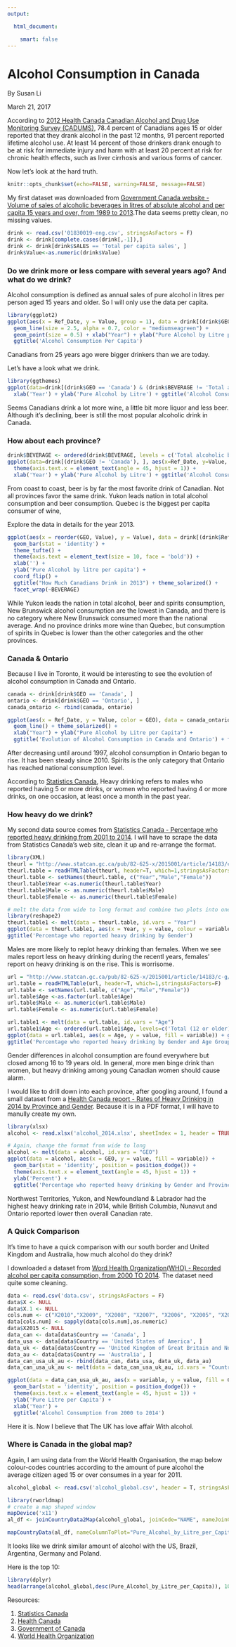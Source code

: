 ---
output:

  html_document:

    smart: false
---

Alcohol Consumption in Canada
===================================================================

By Susan Li

March 21, 2017

According to [2012 Health Canada Canadian Alcohol and Drug Use Monitoring Survey (CADUMS)](http://www.hc-sc.gc.ca/hc-ps/drugs-drogues/stat/_2012/summary-sommaire-eng.php), 78.4 percent of Canadians ages 15 or older reported that they drank alcohol in the past 12 months, 91 percent reported lifetime alcohol use.  At least 14 percent of those drinkers drank enough to be at risk for immediate injury and harm with at least 20 percent at risk for chronic health effects, such as liver cirrhosis and various forms of cancer. 

Now let's look at the hard truth.

```{r global_options, include=FALSE}
knitr::opts_chunk$set(echo=FALSE, warning=FALSE, message=FALSE)
```

My first dataset was downloaded from [Government Canada website - Volume of sales of alcoholic beverages in litres of absolute alcohol and per capita 15 years and over, from 1989 to 2013](http://open.canada.ca/data/en/dataset/93f88532-193b-48a9-8ccb-f483557b28e5).The data seems pretty clean, no missing values. 

```{r}
drink <- read.csv('01830019-eng.csv', stringsAsFactors = F)
drink <- drink[complete.cases(drink[,-1]),]
drink <- drink[drink$SALES == 'Total per capita sales', ]
drink$Value<-as.numeric(drink$Value)
```

### Do we drink more or less compare with several years ago? And what do we drink?

Alcohol consumption is defined as annual sales of pure alcohol in litres per person aged 15 years and older. So I will only use the data per capita.

```{r}
library(ggplot2)
ggplot(aes(x = Ref_Date, y = Value, group = 1), data = drink[(drink$GEO == 'Canada') & (drink$BEVERAGE == 'Total alcoholic beverages'), ]) +
  geom_line(size = 2.5, alpha = 0.7, color = "mediumseagreen") +
  geom_point(size = 0.5) + xlab("Year") + ylab("Pure Alcohol by Litre per Capita") +
  ggtitle('Alcohol Consumption Per Capita')
```

Canadians from 25 years ago were bigger drinkers than we are today. 

Let's have a look what we drink.

```{r}
library(ggthemes)
ggplot(data=drink[(drink$GEO == 'Canada') & (drink$BEVERAGE != 'Total alcoholic beverages'), ], aes(x=Ref_Date, y=Value, group = BEVERAGE, colour = as.factor(BEVERAGE))) + geom_line() + theme_solarized() +
  xlab('Year') + ylab('Pure Alcohol by Litre') + ggtitle('Alcohol Consumption per Capita')

```

Seems Canadians drink a lot more wine, a little bit more liquor and less beer. Although it's declining, beer is still the most popular alcoholic drink in Canada. 

### How about each province?

```{r}
drink$BEVERAGE <- ordered(drink$BEVERAGE, levels = c('Total alcoholic beverages', 'Beer', 'Spirits', 'Wine'))
ggplot(data=drink[(drink$GEO != 'Canada'), ], aes(x=Ref_Date, y=Value, group = BEVERAGE, colour = as.factor(BEVERAGE))) + geom_line() + 
  theme(axis.text.x = element_text(angle = 45, hjust = 1)) +
  xlab('Year') + ylab('Pure Alcohol by Litre') + ggtitle('Alcohol Consumption per Capita') + facet_wrap(~GEO)
```

From coast to coast, beer is by far the most favorite drink of Canadian. Not all provinces favor the same drink. Yukon leads nation in total alcohol consumption and beer consumption. Quebec is the biggest per capita consumer of wine, 

Explore the data in details for the year 2013.

```{r}
ggplot(aes(x = reorder(GEO, Value), y = Value), data = drink[(drink$Ref_Date== 2013), ] ) +
  geom_bar(stat = 'identity') +
  theme_tufte() +
  theme(axis.text = element_text(size = 10, face = 'bold')) +
  xlab('') +
  ylab('Pure Alcohol by litre per capita') +
  coord_flip() +
  ggtitle("How Much Canadians Drink in 2013") + theme_solarized() +
  facet_wrap(~BEVERAGE)
```

While Yukon leads the nation in total alcohol, beer and spirits consumption, New Brunswick alcohol consumption are the lowest in Canada, and there is no category where New Brunswick consumed more than the national average. And no province drinks more wine than Quebec, but consumption of spirits in Quebec is lower than the other categories and the other provinces.

### Canada & Ontario 

Because I live in Toronto, it would be interesting to see the evolution of alcohol consumption in Canada and Ontario. 

```{r}
canada <- drink[drink$GEO == 'Canada', ]
ontario <- drink[drink$GEO == 'Ontario', ]
canada_ontario <- rbind(canada, ontario)

ggplot(aes(x = Ref_Date, y = Value, color = GEO), data = canada_ontario) +
  geom_line() + theme_solarized() +
  xlab("Year") + ylab("Pure Alcohol by Litre per Capita") +
  ggtitle('Evolution of Alcohol Consumption in Canada and Ontario') + facet_wrap(~BEVERAGE)

```

After decreasing until around 1997, alcohol consumption in Ontario began to rise. It has been steady since 2010. Spirits is the only category that Ontario has reached national consumption level. 

According to [Statistics Canada](http://www.statcan.gc.ca/tables-tableaux/sum-som/l01/cst01/health80a-eng.htm), Heavy drinking refers to males who reported having 5 or more drinks, or women who reported having 4 or more drinks, on one occasion, at least once a month in the past year.

### How heavy do we drink?

My second data source comes from [Statistics Canada -  Percentage who reported heavy drinking from 2001 to 2014](http://www.statcan.gc.ca/eng/start). I will have to scrape the data from Statistics Canada's web site, clean it up and re-arrange the format.
 
```{r}
library(XML)
theurl = "http://www.statcan.gc.ca/pub/82-625-x/2015001/article/14183/c-g/desc/desc01-eng.htm"
theurl.table = readHTMLTable(theurl, header=T, which=1,stringsAsFactors=F)
theurl.table <- setNames(theurl.table, c("Year","Male","Female"))
theurl.table$Year <-as.numeric(theurl.table$Year)
theurl.table$Male <- as.numeric(theurl.table$Male)
theurl.table$Female <- as.numeric(theurl.table$Female)
```

```{r}
# melt the data from wide to long format and combine two plots into one.
library(reshape2)
theurl.table1 <- melt(data = theurl.table, id.vars = "Year")
ggplot(data = theurl.table1, aes(x = Year, y = value, colour = variable)) + geom_line() + theme_solarized() + ylab('Percent') + 
ggtitle('Percentage who reported heavy drinking by Gender')
``` 

Males are more likely to replot heavy drinking than females. When we see males report less on heavy drinking during the recentl years, females' report on heavy drinking is on the rise. This is worrisome.

```{r}
url = "http://www.statcan.gc.ca/pub/82-625-x/2015001/article/14183/c-g/desc/desc02-eng.htm"
url.table = readHTMLTable(url, header=T, which=1,stringsAsFactors=F)
url.table <- setNames(url.table, c("Age","Male","Female"))
url.table$Age <-as.factor(url.table$Age)
url.table$Male <- as.numeric(url.table$Male)
url.table$Female <- as.numeric(url.table$Female)
```

```{r}
url.table1 <- melt(data = url.table, id.vars = "Age")
url.table1$Age <- ordered(url.table1$Age, levels=c('Total (12 or older)', '12 to 15', '16 to 17', '18 to 19', '20 to 34', '35 to 44', '45 to 54', '55 to 64', '65 or older'))
ggplot(data = url.table1, aes(x = Age, y = value, fill = variable)) + geom_bar(stat = 'identity', position = position_dodge()) + theme_solarized() + ylab('Percent') + 
ggtitle('Percentage who reported heavy drinking by Gender and Age Group')
```

Gender differences in alcohol consumption are found everywhere but closed among 16 to 19 years old. In general, more men binge drink than women, but heavy drinking among young Canadian women should cause alarm.

I would like to drill down into each province, after googling around, I found a small dataset from a [Health Canada report - Rates of Heavy Drinking in 2014 by Province and Gender](http://healthycanadians.gc.ca/publications/department-ministere/state-public-health-alcohol-2015-etat-sante-publique-alcool/alt/state-phac-alcohol-2015-etat-aspc-alcool-eng.pdf). Because it is in a PDF format, I will have to manully create my own.

```{r}
library(xlsx)
alcohol <- read.xlsx('alcohol_2014.xlsx', sheetIndex = 1, header = TRUE, stringsAsFactors = F)

# Again, change the format from wide to long
alcohol <- melt(data = alcohol, id.vars = "GEO")
ggplot(data = alcohol, aes(x = GEO, y = value, fill = variable)) + 
  geom_bar(stat = 'identity', position = position_dodge()) + 
  theme(axis.text.x = element_text(angle = 45, hjust = 1)) +
  ylab('Percent') +
  ggtitle('Percentage who reported heavy drinking by Gender and Province in 2014')
```

Northwest Territories, Yukon, and Newfoundland & Labrador had the highest heavy drinking rate in 2014, while British Columbia, Nunavut and Ontario reported lower then overall Canadian rate. 

### A Quick Comparison

It's time to have a quick comparison with our south border and United Kingdom and Australia, how much alcohol do they drink?

I downloaded a dataset from [Word Health Organization(WHO) - Recorded alcohol per capita consumption, from 2000 TO 2014](http://apps.who.int/gho/data/node.main.A1026?lang=en). The dataset need quite some cleaning. 

```{r echo=FALSE, warning=FALSE, message=FALSE}
data <- read.csv('data.csv', stringsAsFactors = F)
data$X <- NULL
data$X.1 <- NULL
cols.num <- c("X2010","X2009", "X2008", "X2007", "X2006", "X2005", "X2004", "X2003", "X2002", "X2001", "X2000")
data[cols.num] <- sapply(data[cols.num],as.numeric)
data$X2015 <- NULL
data_can <- data[data$Country == 'Canada', ]
data_usa <- data[data$Country == 'United States of America', ]
data_uk <- data[data$Country == 'United Kingdom of Great Britain and Northern Ireland', ]
data_au <- data[data$Country == 'Australia', ]
data_can_usa_uk_au <- rbind(data_can, data_usa, data_uk, data_au)
data_can_usa_uk_au <- melt(data = data_can_usa_uk_au, id.vars = "Country")

```

```{r}
ggplot(data = data_can_usa_uk_au, aes(x = variable, y = value, fill = Country)) + 
  geom_bar(stat = 'identity', position = position_dodge()) + 
  theme(axis.text.x = element_text(angle = 45, hjust = 1)) +
  ylab('Pure Litre per Capita') +
  xlab('Year') +
  ggtitle('Alcohol Consumption from 2000 to 2014')
```

Here it is. Now I believe that The UK has love affair With alcohol. 

### Where is Canada in the global map? 

Again, I am using data from the World Health Organisation, the map below colour-codes countries according to the amount of pure alcohol the average citizen aged 15 or over consumes in a year for 2011.

```{r}
alcohol_global <- read.csv('alcohol_global.csv', header = T, stringsAsFactors = F)
```

```{r echo=FALSE, warning=FALSE, message=FALSE, comment=NULL, results='hide'}
library(rworldmap)
# create a map shaped window
mapDevice('x11')
al_df <- joinCountryData2Map(alcohol_global, joinCode="NAME", nameJoinColumn="Country")

```

```{r echo=FALSE, comment=NULL, message=FALSE, warning=FALSE}
mapCountryData(al_df, nameColumnToPlot="Pure_Alcohol_by_Litre_per_Capita", catMethod="fixedWidth")
```

It looks like we drink similar amount of alcohol with the US, Brazil, Argentina, Germany and Poland.

Here is the top 10:

```{r}
library(dplyr)
head(arrange(alcohol_global,desc(Pure_Alcohol_by_Litre_per_Capita)), 10)
```

Resources:

1. [Statistics Canada](http://www.statcan.gc.ca/eng/start)
2. [Health Canada](http://www.hc-sc.gc.ca/index-eng.php)
3. [Government of Canada](http://open.canada.ca/en/open-data)
4. [World Health Organization](http://www.who.int/en/)

